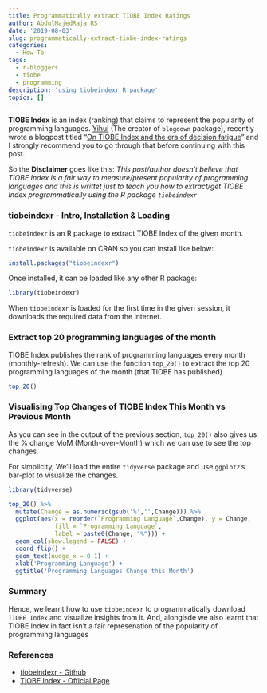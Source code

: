 ```yaml
---
title: Programmatically extract TIOBE Index Ratings
author: AbdulMajedRaja RS
date: '2019-08-03'
slug: programmatically-extract-tiobe-index-ratings
categories: 
  - How-To
tags:
  - r-bloggers
  - tiobe
  - programming
description: 'using tiobeindexr R package'
topics: []
---
```


**TIOBE Index** is an index (ranking) that claims to represent the popularity of programming languages. [Yihui](https://yihui.name/en/about/) (The creator of `blogdown` package), recently wrote a blogpost titled "[On TIOBE Index and the era of decision fatigue](https://yihui.name/en/2019/06/tiobe-index/)" and I strongly recommend you to go through that before continuing with this post. 

So the **Disclaimer** goes like this: *This post/author doesn't believe that TIOBE Index is a fair way to measure/present popularity of programming languages and this is writtet just to teach you how to extract/get TIOBE Index programmatically using the R package `tiobeindexr` *

### tiobeindexr - Intro, Installation & Loading

`tiobeindexr` is an R package to extract TIOBE Index of the given month. 

`tiobeindexr` is available on CRAN so you can install like below:

```r
install.packages("tiobeindexr")
```

Once installed, it can be loaded like any other R package:

```r
library(tiobeindexr)
```

When `tiobeindexr` is loaded for the first time in the given session, it downloads the required data from the internet. 

### Extract top 20 programming languages of the month 

TIOBE Index publishes the rank of programming languages every month (monthly-refresh). We can use the function `top_20()` to extract the top 20 programming languages of the month (that TIOBE has published)

```r
top_20()
```

### Visualising Top Changes of TIOBE Index This Month vs Previous Month

As you can see in the output of the previous section, `top_20()` also gives us the % change MoM (Month-over-Month) which we can use to see the top changes. 

For simplicity, We'll load the entire `tidyverse` package and use `ggplot2`'s bar-plot to visualize the changes. 

```r
library(tidyverse)

top_20() %>% 
  mutate(Change = as.numeric(gsub('%','',Change))) %>% 
  ggplot(aes(x = reorder(`Programming Language`,Change), y = Change, 
             fill = `Programming Language`,
             label = paste0(Change, "%"))) +
  geom_col(show.legend = FALSE) +
  coord_flip() +
  geom_text(nudge_x = 0.1) +
  xlab('Programming Language') +
  ggtitle('Programming Languages Change this Month') 
```

### Summary

Hence, we learnt how to use `tiobeindexr` to programmatically download `TIOBE Index` and visualize insights from it. And, alongisde we also learnt that TIOBE Index in fact isn't a fair represenation of the popularity of programming languages

### References 

+ [tiobeindexr - Github](https://github.com/amrrs/tiobeindexr)
+ [TIOBE Index - Official Page](https://www.tiobe.com/tiobe-index/)
